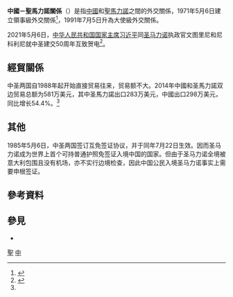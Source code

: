 {{not|中華民國與聖馬利諾關係}}
{{Dablink|關於其他「中」字國家與「聖」字國家的外交關係，詳見'''[[中聖關係|中聖關係 (消歧義)]]'''。}}

{{Infobox bilateral relations|中國－聖馬力諾|PRC|San Marino|map=China San Marino Locator.png|mission1=[[中國駐意大利大使館|中國駐意大利大使館]]兼轄|mission2=聖馬力諾駐華大使馆|envoytitle1=[[中國駐聖馬力諾大使列表|大使]]|envoy1=[[李军华|李军华]]兼駐|envoytitle2=[[聖馬力諾駐華大使列表|大使]]|envoy2=[[]]（非常驻）<ref>{{cite web |title = 驻华大使到任顺序及递交国书日期 |url = https://www.mfa.gov.cn/web/lbfw_673061/fgzl_673083/202201/t20220114_10495616.shtml |publisher = 中华人民共和国外交部 }}</ref>}}

'''中國－聖馬力諾關係'''（{{lang-it|Relazioni bilaterali tra Cina e San Marino}}）是指[[中國|中國]]和[[聖馬力諾|聖馬力諾]]之間的外交關係，1971年5月6日建立領事級外交關係<ref name="fmprc">{{cite web|url=http://www.fmprc.gov.cn/mfa_chn/gjhdq_603914/gj_603916/oz_606480/1206_607400/sbgx_607404/|title=中国同圣马力诺的关系|publisher=中國外交部|accessdate=2015-06-12|archive-date=2013-12-12|archive-url=https://web.archive.org/web/20131212195136/http://www.fmprc.gov.cn/mfa_chn/gjhdq_603914/gj_603916/oz_606480/1206_607400/sbgx_607404/|dead-url=no}}</ref>，1991年7月5日升為大使級外交關係。

2021年5月6日，[[中华人民共和国国家主席|中华人民共和国国家主席]][[习近平|习近平]]同[[圣马力诺|圣马力诺]]执政官文图里尼和尼科利尼就中圣建交50周年互致贺电<ref>{{Cite web|title=习近平同圣马力诺执政官就中圣建交50周年互致贺电 — 中华人民共和国外交部|url=https://www.fmprc.gov.cn/web/wjdt_674879/gjldrhd_674881/t1873742.shtml|access-date=2021-05-08|work=www.fmprc.gov.cn}}</ref>。

== 經貿關係 ==
中圣两国自1988年起开始直接贸易往来，贸易额不大。2014年中國和圣馬力諾双边贸易总额为581万美元，其中圣馬力諾出口283万美元，中國出口298万美元，同比增长54.4%。<ref name="fmprc"/>

== 其他 ==
1985年5月6日，中圣两国签订互免签证协议，并于同年7月22日生效。因而圣马力诺成为世界上首个可持普通护照免签证入境中国的国家。但由于圣马力诺全境被意大利包围且没有机场，亦不实行边境检查，因此中国公民入境圣马力诺事实上需要申根签证。

== 參考資料 ==
{{Reflist}}

== 參見 ==
{{Portal box|國際關係|中國|中華人民共和國|聖馬力諾|歐洲|image4=Flag of San Marino.svg}}
* {{link-en|聖馬力諾外交|Foreign relations of San Marino}}

{{中華人民共和國外交}}
{{聖馬力諾外交}}
[[Category:中歐關係|聖]]
[[Category:聖馬力諾雙邊關係|中]]